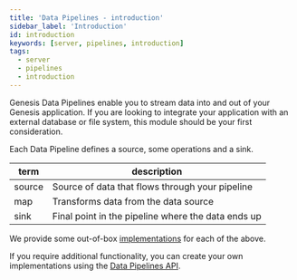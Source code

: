 ```yaml
---
title: 'Data Pipelines - introduction'
sidebar_label: 'Introduction'
id: introduction
keywords: [server, pipelines, introduction]
tags:
  - server
  - pipelines
  - introduction
---
```


Genesis Data Pipelines enable you to stream data into and out of your Genesis application. If you are looking to integrate your application with an external database or file system, this module should be your first consideration.

Each Data Pipeline defines a source, some operations and a sink.

| term | description |
| ---- | ----------- |
| source | Source of data that flows through your pipeline    |
| map    | Transforms data from the data source               |
| sink   | Final point in the pipeline where the data ends up |

We provide some out-of-box [implementations](/server/data-pipelines/implementations/) for each of the above.

If you require additional functionality, you can create your own implementations using the [Data Pipelines API](/server/api-reference/data-pipelines-api/).
